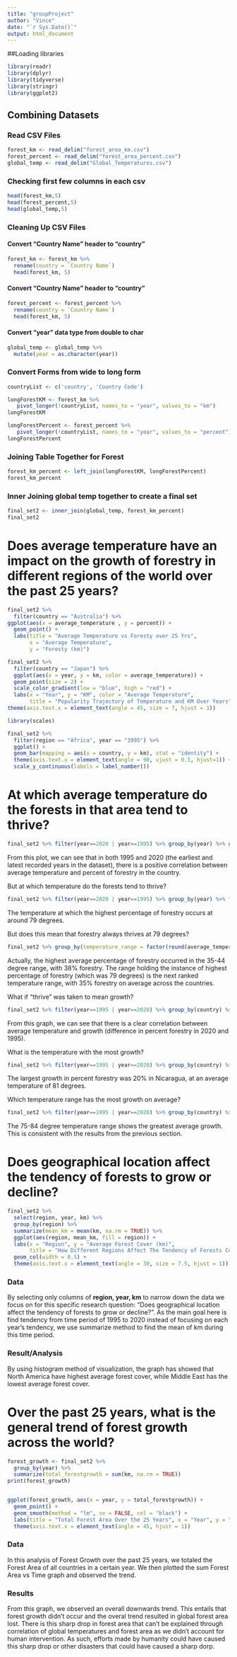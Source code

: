 ```yaml
---
title: "groupProject"
author: "Vince"
date: "`r Sys.Date()`"
output: html_document
---
```


##Loading libraries
```r
library(readr)
library(dplyr)
library(tidyverse)
library(stringr)
library(ggplot2)
```

## Combining Datasets

### Read CSV Files

```r
forest_km <- read_delim("forest_area_km.csv")
forest_percent <- read_delim("forest_area_percent.csv")
global_temp <- read_delim("Global_Temperatures.csv")
```
### Checking first few columns in each csv
```r
head(forest_km,5) 
head(forest_percent,5) 
head(global_temp,5)
```
### Cleaning Up CSV Files
#### Convert "Country Name" header to "country"
```r
forest_km <- forest_km %>%
  rename(country = `Country Name`)
  head(forest_km, 5)
```
#### Convert "Country Name" header to "country"
```r
forest_percent <- forest_percent %>%
  rename(country = `Country Name`)
  head(forest_km, 5)
```
#### Convert "year" data type from double to char
```r
global_temp <- global_temp %>%
  mutate(year = as.character(year))
```

### Convert Forms from wide to long form

```r
countryList <- c('country', 'Country Code')

longForestKM <- forest_km %>%
   pivot_longer(!countryList, names_to = "year", values_to = "km")
longForestKM

```
```r

longForestPercent <- forest_percent %>%
   pivot_longer(!countryList, names_to = "year", values_to = "percent")
longForestPercent
```
### Joining Table Together for Forest
```r
forest_km_percent <- left_join(longForestKM, longForestPercent)
forest_km_percent
```
### Inner Joining global temp together to create a final set
```r
final_set2 <- inner_join(global_temp, forest_km_percent)
final_set2
```

# Does average temperature have an impact on the growth of forestry in different regions of the world over the past 25 years?
```r
final_set2 %>%
  filter(country == "Australia") %>%
ggplot(aes(x = average_temperature , y = percent)) +
  geom_point() +
  labs(title = "Average Temperature vs Foresty over 25 Yrs",
       x = "Average Temperature",
       y = "Foresty (km)")
```

```r
final_set2 %>%
  filter(country == "Japan") %>%
  ggplot(aes(x = year, y = km, color = average_temperature)) +
  geom_point(size = 2) +
  scale_color_gradient(low = "blue", high = "red") +
  labs(x = "Year", y = "KM", color = "Average Temperature", 
       title = "Popularity Trajectory of Temperature and KM Over Years") +
theme(axis.text.x = element_text(angle = 45, size = 7, hjust = 1))
```

```r
library(scales)

final_set2 %>%
  filter(region == "Africa", year == "1995") %>%
  ggplot() +
  geom_bar(mapping = aes(x = country, y = km), stat = "identity") +
  theme(axis.text.x = element_text(angle = 90, vjust = 0.5, hjust=1)) +
  scale_y_continuous(labels = label_number())

```

# At which average temperature do the forests in that area tend to thrive?
```r
final_set2 %>% filter(year==2020 | year==1995) %>% group_by(year) %>% ggplot(aes(x=average_temperature, y=percent, col=year)) + geom_point() + geom_smooth(method=lm, se=FALSE)
```
From this plot, we can see that in both 1995 and 2020 (the earliest and latest recorded years in the dataset), there is a positive correlation between average temperature and percent of forestry in the country. 

But at which temperature do the forests tend to thrive? 
```r
final_set2 %>% filter(year==2020 | year==1995) %>% group_by(year) %>% filter(rank(-percent)==1) %>% summarize(country, average_temperature, percent)
```
The temperature at which the highest percentage of forestry occurs at around 79 degrees. 

But does this mean that forestry always thrives at 79 degrees?
```r
final_set2 %>% group_by(temperature_range = factor(round(average_temperature/10)*10)) %>% reframe(average_percent = mean(percent, na.rm=TRUE)) %>% arrange(rank(-average_percent))
```
Actually, the highest average percentage of forestry occurred in the 35-44 degree range, with 38% forestry. The range holding the instance of highest percentage of forestry (which was 79 degrees) is the next ranked temperature range, with 35% forestry on average across the countries. 

What if "thrive" was taken to mean growth?
```r
final_set2 %>% filter(year==1995 | year==2020) %>% group_by(country) %>% reframe(average_temp = mean(average_temperature), growth = abs(diff(percent))) %>% ggplot(aes(x=average_temp, y=growth)) + geom_point() + geom_smooth(method=lm, se=FALSE)
```
From this graph, we can see that there is a clear correlation between average temperature and growth (difference in percent forestry in 2020 and 1995). 

What is the temperature with the most growth?
```r
final_set2 %>% filter(year==1995 | year==2020) %>% group_by(country) %>% reframe(average_temp = mean(average_temperature), growth = abs(diff(percent))) %>% filter(rank(-growth)==1) %>% summarize(country, average_temp, growth)
```
The largest growth in percent forestry was 20% in Nicaragua, at an average temperature of 81 degrees. 

Which temperature range has the most growth on average?
```r
final_set2 %>% filter(year==1995 | year==2020) %>% group_by(country) %>% reframe(average_temp = mean(average_temperature), growth = abs(diff(percent))) %>% ungroup() %>% group_by(temperature_range = factor(round(average_temp/10)*10)) %>% reframe(average_growth = mean(growth, na.rm=TRUE)) %>% arrange(rank(-average_growth))
```
The 75-84 degree temperature range shows the greatest average growth. This is consistent with the results from the previous section. 

# Does geographical location affect the tendency of forests to grow or decline?
```r
final_set2 %>% 
  select(region, year, km) %>% 
  group_by(region) %>% 
  summarize(mean_km = mean(km, na.rm = TRUE)) %>% 
  ggplot(aes(region, mean_km, fill = region)) +
  labs(x = "Region", y = "Average Forest Cover (km)",
       title = "How Different Regions Affect The Tendency of Forests Cover in 1995 to 2020") +
  geom_col(width = 0.5) +
  theme(axis.text.x = element_text(angle = 30, size = 7.5, hjust = 1))
```

### Data
By selecting only columns of **region, year, km** to narrow down the data we focus on for this specific research question: "Does geographical location affect the tendency of forests to grow or decline?". As the main goal here is find tendency from time period of 1995 to 2020 instead of focusing on each year's tendency, we use summarize method to find the mean of km during this time period.

### Result/Analysis
By using histogram method of visualization, the graph has showed that North America have highest average forest cover, while Middle East has the lowest average forest cover.


# Over the past 25 years, what is the general trend of forest growth across the world?
```r
forest_growth <- final_set2 %>%
  group_by(year) %>%
  summarize(total_forestgrowth = sum(km, na.rm = TRUE))
print(forest_growth)


ggplot(forest_growth, aes(x = year, y = total_forestgrowth)) +
  geom_point() +
  geom_smooth(method = "lm", se = FALSE, col = "black") +
  labs(title = "Total Forest Area Over the 25 Years", x = "Year", y = "Total Forest Growth (km)") +
  theme(axis.text.x = element_text(angle = 45, hjust = 1))
```
### Data
In this analysis of Forest Growth over the past 25 years, we totaled the Forest Area of all countries in a certain year. We then plotted the sum Forest Area vs Time graph and observed the trend. 

### Results
From this graph, we observed an overall downwards trend. This entails that forest growth didn't occur and the overal trend resulted in global forest area lost. There is this sharp drop in forest area that can't be explained through correlation of global temperatures and forest area as we didn't account for human intervention. As such, efforts made by humanity could have caused this sharp drop or other disasters that could have caused a sharp dorp. 



